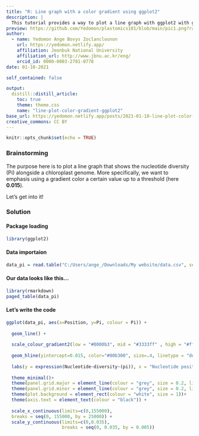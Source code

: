 ```yaml
---
title: "R: Line graph with a color gradient using ggplot2"
description: |
  This tutorial provides a way to plot a line graph with ggplot2 with ga color gradient
preview: https://github.com/Yedomon/plastomics101/blob/main/pic1.png?raw=true
author:
  - name: Yedomon Ange Bovys Zoclanclounon
    url: https://yedomon.netlify.app/
    affiliation: Jeonbuk National University
    affiliation_url: http://www.jbnu.ac.kr/eng/
    orcid_id: 0000-0003-2781-0778
date: 01-10-2021

self_contained: false

output:
  distill::distill_article:
    toc: true
    theme: theme.css
    name: "line-plot-color-gradient-ggplot2"
base_url: https://yedomon.netlify.app/posts/2021-01-10-line-plot-color-gradient-ggplot2/
creative_commons: CC BY
---
```




```r
knitr::opts_chunk$set(echo = TRUE)
```



### Brainstorming

The purpose here is to plot a line graph that shows the nucleotide diversity (Pi) alongside a chloroplast genome. More specifically, we want to emphasis using a gradient color a certain value up to a threshold (here **0.015**).

Let's get into it!

### Solution

#### Package loading

```r

library(ggplot2)

```


#### Data importaion

```r

data_pi = read.table("C:/Users/ange_/Downloads/My website/data.csv", sep = ";" , h = T)

```


#### Our data looks like this...


```r
library(rmarkdown)
paged_table(data_pi)
```

#### Let's write the code


```r

ggplot(data_pi, aes(x=Position, y=Pi, colour = Pi)) +
  
  geom_line() +
  
  scale_colour_gradient2(low = "#0000b3", mid = "#3333ff" , high = "#ff0000", midpoint=0.015) +
  
  geom_hline(yintercept=0.015, color="#00b300", size=.4, linetype = "dotted") +
  
  labs(y = expression(Nucleotide~diversity~(pi)), x = "Nucleotide position") +
  
  theme_minimal()+
  theme(panel.grid.major = element_line(colour = "grey", size = 0.2, linetype = "dotted")) +
  theme(panel.grid.minor = element_line(colour = "grey", size = 0.2, linetype = "dotted")) +
  theme(plot.background = element_rect(colour = "white", size = 1))+
  theme(axis.text = element_text(colour = "black")) +
  
  scale_x_continuous(limits=c(0,155000),
  breaks = seq(0, 155000, by = 25000)) +
  scale_y_continuous(limits=c(0,0.035),
                     breaks = seq(0, 0.035, by = 0.005))

```






